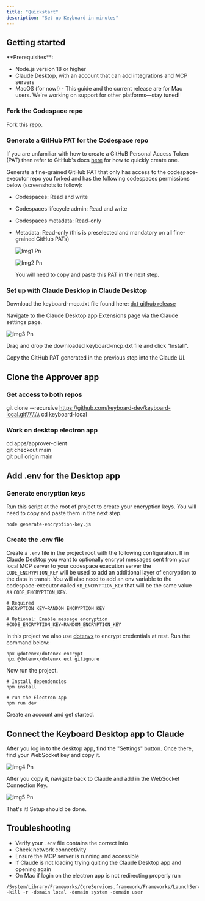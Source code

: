 ```yaml
---
title: "Quickstart"
description: "Set up Keyboard in minutes"
---
```


## Getting started

<Info>
  **Prerequisites**:

  - Node.js version 18 or higher
  - Claude Desktop, with an account that can add integrations and MCP servers
  - MacOS (for now\!) - This guide and the current release are for Mac users. We're working on support for other platforms—stay tuned\!
</Info>

### Fork the Codespace repo

Fork this [repo](https://github.com/keyboard-dev/codespace-executor).

### Generate a GitHub PAT for the Codespace repo

If you are unfamiliar with how to create a GitHuB Personal Access Token (PAT) then refer to GitHub's docs [here](https://docs.github.com/en/authentication/keeping-your-account-and-data-secure/managing-your-personal-access-tokens#creating-a-fine-grained-personal-access-token) for how to quickly create one.

Generate a fine-grained GitHub PAT that only has access to the codespace-executor repo you forked and has the following codespaces permissions below (screenshots to follow):

- Codespaces: Read and write
- Codespaces lifecycle admin: Read and write
- Codespaces metadata: Read-only
- Metadata: Read-only (this is preselected and mandatory on all fine-grained GitHub PATs)

  ![Img1 Pn](/images/img1.png)

  ![Img2 Pn](/images/img2.png)

  You will need to copy and paste this PAT in the next step.

### Set up with Claude Desktop in Claude Desktop

Download the keyboard-mcp.dxt file found here: [dxt github release](https://github.com/keyboard-dev/keyboard-mcp/releases/latest)

Navigate to the Claude Desktop app Extensions page via the Claude settings page.

![Img3 Pn](/images/img3.png)

Drag and drop the downloaded keyboard-mcp.dxt file and click "Install".

Copy the GitHub PAT generated in the previous step into the Claude UI.

## Clone the Approver app

### Get access to both repos

git clone --recursive https://github.com/keyboard-dev/keyboard-local.git\\\\\\\\
cd keyboard-local

### Work on desktop electron app

cd apps/approver-client\
git checkout main\
git pull origin main

## Add .env for the Desktop app

### Generate encryption keys

Run this script at the root of project to create your encryption keys. You will need to copy and paste them in the next step.

```
node generate-encryption-key.js
```

### Create the .env file

Create a `.env` file in the project root with the following configuration. If in Claude Desktop you want to optionally encrypt messages sent from your local MCP server to your codespace execution server the `CODE_ENCRYPTION_KEY` will be used to add an additional layer of encryption to the data in transit. You will also need to add an env variable to the codespace-executor called `KB_ENCRYPTION_KEY` that will be the same value as `CODE_ENCRYPTION_KEY`.

```
# Required
ENCRYPTION_KEY=RANDOM_ENCRYPTION_KEY

# Optional: Enable message encryption
#CODE_ENCRYPTION_KEY=RANDOM_ENCRYPTION_KEY
```

In this project we also use [dotenvx](https://dotenvx.com/) to encrypt credentials at rest. Run the command below:

```
npx @dotenvx/dotenvx encrypt
npx @dotenvx/dotenvx ext gitignore
```

Now run the project.

```
# Install dependencies
npm install

# run the Electron App
npm run dev
```

Create an account and get started.

## Connect the Keyboard Desktop app to Claude

After you log in to the desktop app, find the "Settings" button. Once there, find your WebSocket key and copy it.

![Img4 Pn](/images/img4.png)

After you copy it, navigate back to Claude and add in the WebSocket Connection Key.

![Img5 Pn](/images/img5.png)

That's it\! Setup should be done.

## Troubleshooting

- Verify your `.env` file contains the correct info
- Check network connectivity
- Ensure the MCP server is running and accessible
- If Claude is not loading trying quiting the Claude Desktop app and opening again
- On Mac if login on the electron app is not redirecting properly run

```
/System/Library/Frameworks/CoreServices.framework/Frameworks/LaunchServices.framework/Support/lsregister -kill -r -domain local -domain system -domain user
```